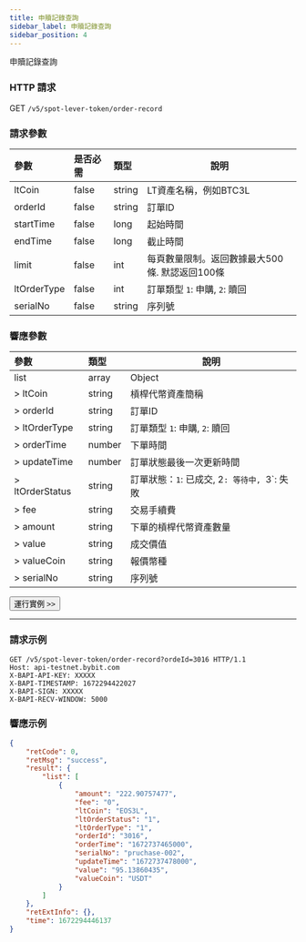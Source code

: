 ```yaml
---
title: 申贖記錄查詢
sidebar_label: 申贖記錄查詢
sidebar_position: 4
---
```

申贖記錄查詢

### HTTP 請求
GET `/v5/spot-lever-token/order-record`

### 請求參數
| 參數 | 是否必需 | 類型 | 說明|
|:----- |:-------|:-----|------ |
|ltCoin |false |string |LT資產名稱，例如BTC3L |
|orderId |false	|string	|訂單ID |
|startTime |false |long	|起始時間 |
|endTime |false	|long |截止時間 |
|limit |false |int |每頁數量限制。返回數據最大500條. 默認返回100條 |
|ltOrderType |false |int |訂單類型 `1`: 申購, `2`: 贖回 |
|serialNo |false |string |序列號 |

### 響應參數
| 參數 | 類型 | 說明|
|:----- |:-----|----- |
|list |array |Object |
|> ltCoin |string |槓桿代幣資產簡稱 |
|> orderId |string |訂單ID |
|> ltOrderType |string |訂單類型 `1`: 申購, `2`: 贖回 |
|> orderTime |number |下單時間 |
|> updateTime |number |訂單狀態最後一次更新時間 |
|> ltOrderStatus |string |訂單狀態：`1`: 已成交, 2`: 等待中, `3`: 失敗 |
|> fee |string |交易手續費 |
|> amount |string |下單的槓桿代幣資產數量 |
|> value |string |成交價值 |
|> valueCoin |string |報價幣種 |
|> serialNo |string |序列號 |

<a href="/api-explorer/v5/lt/order-record"><Button>運行實例 >></Button></a>

---

### 請求示例

```http
GET /v5/spot-lever-token/order-record?ordeId=3016 HTTP/1.1
Host: api-testnet.bybit.com
X-BAPI-API-KEY: XXXXX
X-BAPI-TIMESTAMP: 1672294422027
X-BAPI-SIGN: XXXXX
X-BAPI-RECV-WINDOW: 5000
```

### 響應示例

```json
{
    "retCode": 0,
    "retMsg": "success",
    "result": {
        "list": [
            {
                "amount": "222.90757477",
                "fee": "0",
                "ltCoin": "EOS3L",
                "ltOrderStatus": "1",
                "ltOrderType": "1",
                "orderId": "3016",
                "orderTime": "1672737465000",
                "serialNo": "pruchase-002",
                "updateTime": "1672737478000",
                "value": "95.13860435",
                "valueCoin": "USDT"
            }
        ]
    },
    "retExtInfo": {},
    "time": 1672294446137
}
```